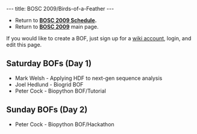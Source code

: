 ---
title: BOSC 2009/Birds-of-a-Feather
---

* Return to '''[[BOSC_2009_Schedule | BOSC 2009 Schedule]].'''
* Return to '''[[BOSC_2009 | BOSC 2009]]''' main page.

If you would like to create a BOF, just sign up for a [[Special:Userlogin| wiki account]], login, and edit this page. 

== Saturday BOFs (Day 1) ==

* Mark Welsh - Applying HDF to next-gen sequence analysis
* Joel Hedlund - Biogrid BOF
* Peter Cock - Biopython BOF/Tutorial

== Sunday BOFs (Day 2) ==
* Peter Cock - Biopython BOF/Hackathon